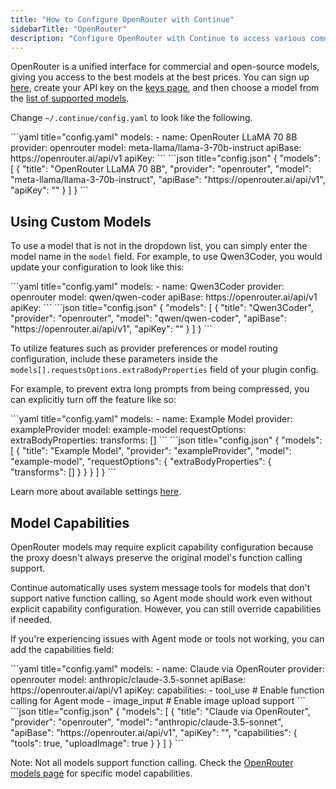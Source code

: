 ```yaml
---
title: "How to Configure OpenRouter with Continue"
sidebarTitle: "OpenRouter"
description: "Configure OpenRouter with Continue to access various commercial and open-source models through a unified interface, including model capability configuration and advanced request options"
---
```


OpenRouter is a unified interface for commercial and open-source models, giving you access to the best models at the best prices. You can sign up [here](https://openrouter.ai/signup), create your API key on the [keys page](https://openrouter.ai/keys), and then choose a model from the [list of supported models](https://openrouter.ai/models).

Change `~/.continue/config.yaml` to look like the following.

<Tabs>
  <Tab title="YAML">
  ```yaml title="config.yaml"
  models:
    - name: OpenRouter LLaMA 70 8B
      provider: openrouter
      model: meta-llama/llama-3-70b-instruct
      apiBase: https://openrouter.ai/api/v1
      apiKey: <YOUR_OPEN_ROUTER_API_KEY>
  ```
  </Tab>
  <Tab title="JSON">
  ```json title="config.json"
  {
    "models": [
      {
        "title": "OpenRouter LLaMA 70 8B",
        "provider": "openrouter",
        "model": "meta-llama/llama-3-70b-instruct",
        "apiBase": "https://openrouter.ai/api/v1",
        "apiKey": "<YOUR_OPEN_ROUTER_API_KEY>"
      }
    ]
  }
  ```
  </Tab>
</Tabs>

## Using Custom Models

To use a model that is not in the dropdown list, you can simply enter the model name in the `model` field. For example, to use Qwen3Coder, you would update your configuration to look like this:

<Tabs>
  <Tab title="YAML">
  ```yaml title="config.yaml"
  models:
    - name: Qwen3Coder
      provider: openrouter
      model: qwen/qwen-coder
      apiBase: https://openrouter.ai/api/v1
      apiKey: <YOUR_OPEN_ROUTER_API_KEY>
  ```
  </Tab>
  <Tab title="JSON">
  ```json title="config.json"
  {
    "models": [
      {
        "title": "Qwen3Coder",
        "provider": "openrouter",
        "model": "qwen/qwen-coder",
        "apiBase": "https://openrouter.ai/api/v1",
        "apiKey": "<YOUR_OPEN_ROUTER_API_KEY>"
      }
    ]
  }
  ```
  </Tab>
</Tabs>

To utilize features such as provider preferences or model routing configuration, include these parameters inside the `models[].requestsOptions.extraBodyProperties` field of your plugin config.

For example, to prevent extra long prompts from being compressed, you can explicitly turn off the feature like so:

<Tabs>
  <Tab title="YAML">
  ```yaml title="config.yaml"
  models:
    - name: Example Model
      provider: exampleProvider
      model: example-model
      requestOptions:
        extraBodyProperties:
          transforms: []
  ```
  </Tab>
  <Tab title="JSON">
  ```json title="config.json"
  {
    "models": [
      {
        "title": "Example Model",
        "provider": "exampleProvider",
        "model": "example-model",
        "requestOptions": {
          "extraBodyProperties": {
            "transforms": []
          }
        }
      }
    ]
  }
  ```
  </Tab>
</Tabs>

Learn more about available settings [here](https://openrouter.ai/docs).

## Model Capabilities

OpenRouter models may require explicit capability configuration because the proxy doesn't always preserve the original model's function calling support.

<Info>
  Continue automatically uses system message tools for models that don't support
  native function calling, so Agent mode should work even without explicit
  capability configuration. However, you can still override capabilities if
  needed.
</Info>

If you're experiencing issues with Agent mode or tools not working, you can add the capabilities field:

<Tabs>
  <Tab title="YAML">
  ```yaml title="config.yaml"
  models:
    - name: Claude via OpenRouter
      provider: openrouter
      model: anthropic/claude-3.5-sonnet
      apiBase: https://openrouter.ai/api/v1
      apiKey: <YOUR_OPEN_ROUTER_API_KEY>
      capabilities:
        - tool_use      # Enable function calling for Agent mode
        - image_input   # Enable image upload support
  ```
  </Tab>
  <Tab title="JSON">
  ```json title="config.json"
  {
    "models": [
      {
        "title": "Claude via OpenRouter",
        "provider": "openrouter",
        "model": "anthropic/claude-3.5-sonnet",
        "apiBase": "https://openrouter.ai/api/v1",
        "apiKey": "<YOUR_OPEN_ROUTER_API_KEY>",
        "capabilities": {
          "tools": true,
          "uploadImage": true
        }
      }
    ]
  }
  ```
  </Tab>
</Tabs>

Note: Not all models support function calling. Check the [OpenRouter models page](https://openrouter.ai/models) for specific model capabilities.